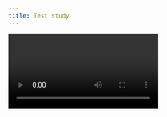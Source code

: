 ```yaml
---
title: Test study
---
```



<Video client:only title="The title" />

<Figure
  src="test.png"
  alt="test"
  caption="Homepage motion concept."
  figNum={0.1}
  type="Video loop"
/>
